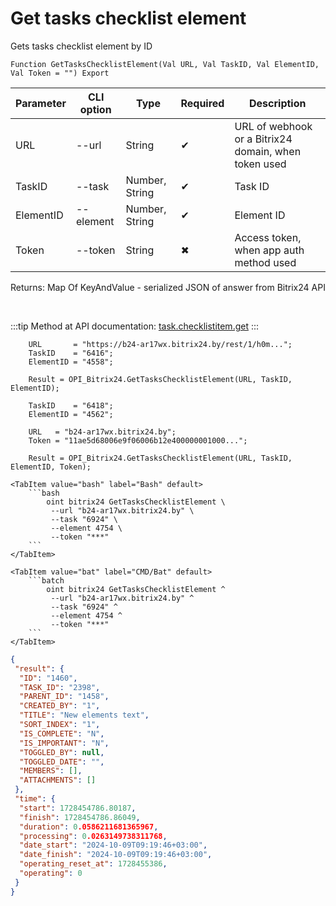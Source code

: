 ﻿---
sidebar_position: 5
description: Get tasks checklist element and other functions to work with Bitrix24 in the Open Integration Package, a free open-source integration library for 1C:Enterprise 8, OneScript and CLI
keywords: [1C, 1С, 1С:Enterprise, 1С:Enterprise 8.3, API, Integration, Services, Exchange, OneScript, CLI, Bitrix24]
---


# Get tasks checklist element
 Gets tasks checklist element by ID



`Function GetTasksChecklistElement(Val URL, Val TaskID, Val ElementID, Val Token = "") Export`

  | Parameter | CLI option | Type | Required | Description |
  |-|-|-|-|-|
  | URL | --url | String | &#x2714; | URL of webhook or a Bitrix24 domain, when token used |
  | TaskID | --task | Number, String | &#x2714; | Task ID |
  | ElementID | --element | Number, String | &#x2714; | Element ID |
  | Token | --token | String | &#x2716; | Access token, when app auth method used |

  
  Returns:  Map Of KeyAndValue - serialized JSON of answer from Bitrix24 API

<br/>

:::tip
Method at API documentation: [task.checklistitem.get](https://dev.1c-bitrix.ru/rest_help/tasks/task/checklistitem/get.php)
:::
<br/>



```bsl title="1C:Enterprise/OneScript code example"
    URL       = "https://b24-ar17wx.bitrix24.by/rest/1/h0m...";
    TaskID    = "6416";
    ElementID = "4558";

    Result = OPI_Bitrix24.GetTasksChecklistElement(URL, TaskID, ElementID);

    TaskID    = "6418";
    ElementID = "4562";

    URL   = "b24-ar17wx.bitrix24.by";
    Token = "11ae5d68006e9f06006b12e400000001000...";

    Result = OPI_Bitrix24.GetTasksChecklistElement(URL, TaskID, ElementID, Token);
```
 

 <Tabs>
  
    <TabItem value="bash" label="Bash" default>
        ```bash
            oint bitrix24 GetTasksChecklistElement \
             --url "b24-ar17wx.bitrix24.by" \
             --task "6924" \
             --element 4754 \
             --token "***"
        ```
    </TabItem>
  
    <TabItem value="bat" label="CMD/Bat" default>
        ```batch
            oint bitrix24 GetTasksChecklistElement ^
             --url "b24-ar17wx.bitrix24.by" ^
             --task "6924" ^
             --element 4754 ^
             --token "***"
        ```
    </TabItem>
</Tabs>


```json title="Result"
{
 "result": {
  "ID": "1460",
  "TASK_ID": "2398",
  "PARENT_ID": "1458",
  "CREATED_BY": "1",
  "TITLE": "New elements text",
  "SORT_INDEX": "1",
  "IS_COMPLETE": "N",
  "IS_IMPORTANT": "N",
  "TOGGLED_BY": null,
  "TOGGLED_DATE": "",
  "MEMBERS": [],
  "ATTACHMENTS": []
 },
 "time": {
  "start": 1728454786.80187,
  "finish": 1728454786.86049,
  "duration": 0.0586211681365967,
  "processing": 0.0263149738311768,
  "date_start": "2024-10-09T09:19:46+03:00",
  "date_finish": "2024-10-09T09:19:46+03:00",
  "operating_reset_at": 1728455386,
  "operating": 0
 }
}
```
